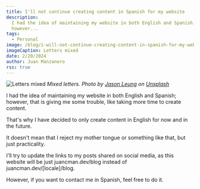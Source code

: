 ```yaml
---
title: I'll not continue creating content in Spanish for my website
description:
  I had the idea of maintaining my website in both English and Spanish;
  however...
tags:
  - Personal
image: /blog/i-will-not-continue-creating-content-in-spanish-for-my-website/banner.jpg
imageCaption: Letters mixed
date: 2/20/2024
author: Juan Manzanero
rss: true
---
```


![Letters mixed](/blog/i-will-not-continue-creating-content-in-spanish-for-my-website/banner.jpg)
_Mixed letters. Photo by
[Jason Leung](https://unsplash.com/@ninjason?utm_content=creditCopyText&utm_medium=referral&utm_source=unsplash)
on
[Unsplash](https://unsplash.com/photos/red-alphabet-decors-0sBTrm726C8?utm_content=creditCopyText&utm_medium=referral&utm_source=unsplash)_

I had the idea of maintaining my website in both English and Spanish; however,
that is giving me some trouble, like taking more time to create content.

That's why I have decided to only create content in English for now and in the
future.

It doesn't mean that I reject my mother tongue or something like that, but just
practicality.

I'll try to update the links to my posts shared on social media, as this website
will be just juancman.dev/blog instead of juancman.dev/[locale]/blog.

However, if you want to contact me in Spanish, feel free to do it.
